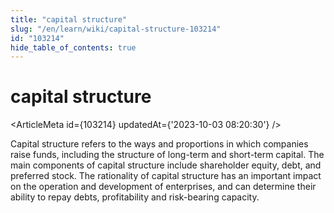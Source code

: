 ```yaml
---
title: "capital structure"
slug: "/en/learn/wiki/capital-structure-103214"
id: "103214"
hide_table_of_contents: true
---
```



# capital structure

<ArticleMeta id={103214} updatedAt={'2023-10-03 08:20:30'} />
<div className='border-solid border-b border-t-0 my-4 border-[var(--ifm-color-gray-300)]' />

Capital structure refers to the ways and proportions in which companies raise funds, including the structure of long-term and short-term capital. The main components of capital structure include shareholder equity, debt, and preferred stock. The rationality of capital structure has an important impact on the operation and development of enterprises, and can determine their ability to repay debts, profitability and risk-bearing capacity.
